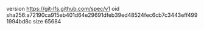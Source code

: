 version https://git-lfs.github.com/spec/v1
oid sha256:a72190ca915eb401d64e29691dfeb39ed48524fec6cb7c3443eff4991994bd8c
size 65684
